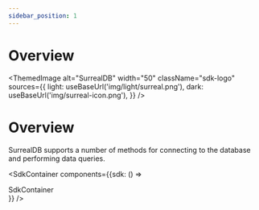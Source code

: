 ```yaml
---
sidebar_position: 1
---
```



# Overview

<ThemedImage
  alt="SurrealDB"
  width="50"
  className="sdk-logo"
  sources={{
    light: useBaseUrl('img/light/surreal.png'),
    dark: useBaseUrl('img/surreal-icon.png'),
  }}
/>

# Overview

SurrealDB supports a number of methods for connecting to the database and performing data queries.

<SdkContainer components={{sdk: () => <div>SdkContainer</div>}} />
